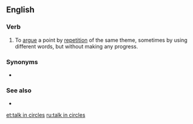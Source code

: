 ==English==

===Verb===
{{en-verb|head=[[talk]] [[in]] [[circle]]s|talks in circles|talking in circles|talked in circles}}

# {{label|en|idiomatic}} To [[argue]] a point by [[repetition]] of the same theme, sometimes by using different words, but without making any progress.

===Synonyms===
* {{l|en|speak in circles}}

===See also===
* {{l|en|go round in circles}}

[[et:talk in circles]]
[[ru:talk in circles]]